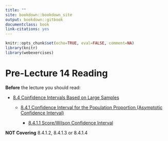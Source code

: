```yaml
--- 
title: ""
site: bookdown::bookdown_site
output: bookdown::gitbook
documentclass: book
link-citations: yes
---
```


```r
knitr::opts_chunk$set(echo=TRUE, eval=FALSE, comment=NA)
library(knitr)
library(webexercises)
```

# Pre-Lecture 14 Reading {-}

**Before** the lecture you should read: 

* [8.4 Confidence Intervals Based on Large Samples](https://read.kortext.com/reader/pdf/92741/490)	

   + [8.4.1 Confidence Interval for the Population Proportion (Asymptotic Confidence Interval)](https://read.kortext.com/reader/pdf/92741/491)	

       - [8.4.1.1 Score/Wilson Confidence Interval](https://read.kortext.com/reader/pdf/92741/496)	

**NOT Covering** 8.4.1.2, 8.4.1.3  or 8.4.1.4

